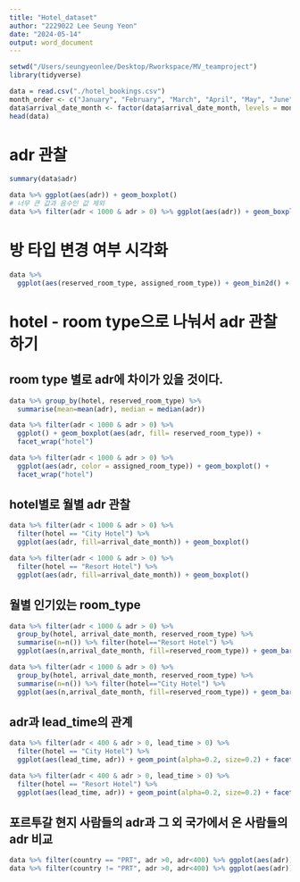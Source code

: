 ```yaml
---
title: "Hotel_dataset"
author: "2229022 Lee Seung Yeon"
date: "2024-05-14"
output: word_document
---
```

```r
setwd("/Users/seungyeonlee/Desktop/Rworkspace/MV_teamproject")
library(tidyverse)
```

```r
data = read.csv("./hotel_bookings.csv")
month_order <- c("January", "February", "March", "April", "May", "June", "July", "August", "September", "October", "November", "December")
data$arrival_date_month <- factor(data$arrival_date_month, levels = month_order)
head(data)
```

# adr 관찰
```r
summary(data$adr)
```

```r
data %>% ggplot(aes(adr)) + geom_boxplot()
# 너무 큰 값과 음수인 값 제외
data %>% filter(adr < 1000 & adr > 0) %>% ggplot(aes(adr)) + geom_boxplot()
```

# 방 타입 변경 여부 시각화
```r
data %>% 
  ggplot(aes(reserved_room_type, assigned_room_type)) + geom_bin2d() + facet_wrap("hotel")
```

# hotel - room type으로 나눠서 adr 관찰하기
## room type 별로 adr에 차이가 있을 것이다.
```r
data %>% group_by(hotel, reserved_room_type) %>%
  summarise(mean=mean(adr), median = median(adr))

data %>% filter(adr < 1000 & adr > 0) %>% 
  ggplot() + geom_boxplot(aes(adr, fill= reserved_room_type)) + 
  facet_wrap("hotel")

data %>% filter(adr < 1000 & adr > 0) %>% 
  ggplot(aes(adr, color = assigned_room_type)) + geom_boxplot() + 
  facet_wrap("hotel")
```

## hotel별로 월별 adr 관찰
```r
data %>% filter(adr < 1000 & adr > 0) %>%
  filter(hotel == "City Hotel") %>%
  ggplot(aes(adr, fill=arrival_date_month)) + geom_boxplot()

data %>% filter(adr < 1000 & adr > 0) %>%
  filter(hotel == "Resort Hotel") %>%
  ggplot(aes(adr, fill=arrival_date_month)) + geom_boxplot()
```

## 월별 인기있는 room_type
```r
data %>% filter(adr < 1000 & adr > 0) %>%
  group_by(hotel, arrival_date_month, reserved_room_type) %>%
  summarise(n=n()) %>% filter(hotel=="Resort Hotel") %>%
  ggplot(aes(n,arrival_date_month, fill=reserved_room_type)) + geom_bar(stat="identity")

data %>% filter(adr < 1000 & adr > 0) %>%
  group_by(hotel, arrival_date_month, reserved_room_type) %>%
  summarise(n=n()) %>% filter(hotel=="City Hotel") %>%
  ggplot(aes(n,arrival_date_month, fill=reserved_room_type)) + geom_bar(stat="identity")
```


## adr과 lead_time의 관계
```r
data %>% filter(adr < 400 & adr > 0, lead_time > 0) %>%
  filter(hotel == "City Hotel") %>%
  ggplot(aes(lead_time, adr)) + geom_point(alpha=0.2, size=0.2) + facet_wrap("reserved_room_type")

data %>% filter(adr < 400 & adr > 0, lead_time > 0) %>%
  filter(hotel == "Resort Hotel") %>%
  ggplot(aes(lead_time, adr)) + geom_point(alpha=0.2, size=0.2) + facet_wrap("reserved_room_type")
```


## 포르투갈 현지 사람들의 adr과 그 외 국가에서 온 사람들의 adr 비교
```r
data %>% filter(country == "PRT", adr >0, adr<400) %>% ggplot(aes(adr)) + geom_boxplot() + coord_flip()
data %>% filter(country != "PRT", adr >0, adr<400) %>% ggplot(aes(adr)) + geom_boxplot()+ coord_flip()
```



